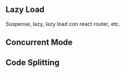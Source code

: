 


## Lazy Load

Suspense, lazy, lazy load con react router, etc.

## Concurrent Mode

## Code Splitting
